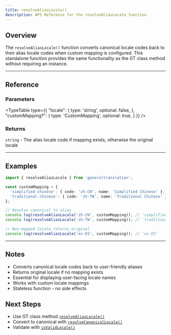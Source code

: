 ```yaml
---
title: resolveAliasLocale()
description: API Reference for the resolveAliasLocale function
---
```


## Overview

The `resolveAliasLocale()` function converts canonical locale codes back to their alias locale codes when custom mapping is configured. This standalone function provides the same functionality as the GT class method without requiring an instance.


---

## Reference

### Parameters

<TypeTable
  type={{
    "locale": {
      type: 'string',
      optional: false,
    },
    "customMapping?": {
      type: 'CustomMapping',
      optional: true,
    }
  }}
/>

### Returns

`string` - The alias locale code if mapping exists, otherwise the original locale

---

## Examples

```typescript
import { resolveAliasLocale } from 'generaltranslation';

const customMapping = {
  'simplified-chinese': { code: 'zh-CN', name: 'Simplified Chinese' },
  'traditional-chinese': { code: 'zh-TW', name: 'Traditional Chinese' }
};

// Resolve canonical to alias
console.log(resolveAliasLocale('zh-CN', customMapping)); // 'simplified-chinese'
console.log(resolveAliasLocale('zh-TW', customMapping)); // 'traditional-chinese'

// Non-mapped locale returns original
console.log(resolveAliasLocale('es-ES', customMapping)); // 'es-ES'
```
---

## Notes

- Converts canonical locale codes back to user-friendly aliases
- Returns original locale if no mapping exists
- Essential for displaying user-facing locale names
- Works with custom locale mappings
- Stateless function - no side effects

## Next Steps

- Use GT class method [`resolveAliasLocale()`](/docs/core/class/methods/locales/resolveAliasLocale)
- Convert to canonical with [`resolveCanonicalLocale()`](/docs/core/functions/locales/resolveCanonicalLocale)
- Validate with [`isValidLocale()`](/docs/core/functions/locales/isValidLocale)